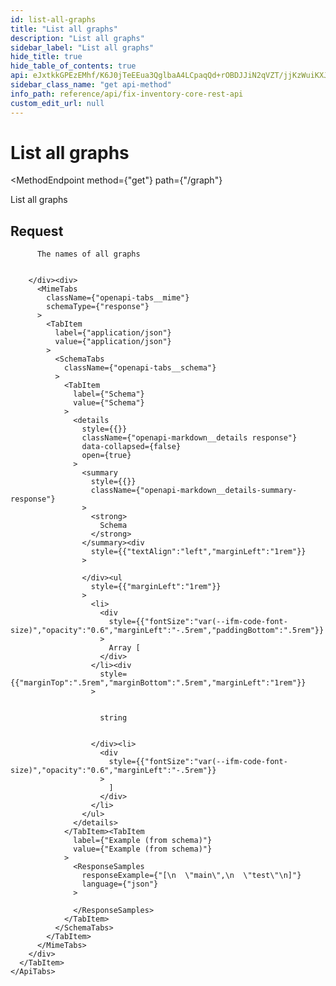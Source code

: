 ```yaml
---
id: list-all-graphs
title: "List all graphs"
description: "List all graphs"
sidebar_label: "List all graphs"
hide_title: true
hide_table_of_contents: true
api: eJxtkkGPEzEMhf/K6J0jTeEEua3QglbaA4LCpaqQd+rOBDJJiN2qVZT/jjKzWuiKXJLYsuP3vRQojQK7w5gpTT9mCjTyzEGxN8gsKQZhgS14u9m07cAyZJfUxQCL7cRdoJmli8eOvO+WNgKDIQZtbWwBpeTdQK2k/ymtrkCGiWdqJ70mhgXlTFcYOOVZ/omLZhdGVAO+0Jw8t2FncgEGyqLY17bMq8EenejtQDPrFA+wGFlhkEgnWPRLHgbC+cy5oSg4ZQ+LSTWJ7fsyRdFqS4pZKwzOlB09+ZVKy61YjnTyCgsfB/JLuBq0mtv0u/ebDWqtewMXjnFR6rTJwkd36R7CmYPGfO0+xMzdl/uv2+7u80N7lrOs2r6/WVuLzrTAbA78V/MNkxekyhftk28Mq1nFlmcez/+gmb8q26GUJxL+ln2tLfz7xPkKu9v/BdFu1WBiOnBeAP7iKyzuhoGTLsT8afH49UdoFF58+XS/Ra1/AN+Q34s=
sidebar_class_name: "get api-method"
info_path: reference/api/fix-inventory-core-rest-api
custom_edit_url: null
---
```



<h1
  className={"openapi__heading"}
>
  List all graphs
</h1>

<MethodEndpoint
  method={"get"}
  path={"/graph"}
>
  
</MethodEndpoint>

List all graphs

## Request

<div>
  <div>
    <ApiTabs
      label={undefined}
      id={undefined}
    >
      <TabItem
        label={"200"}
        value={"200"}
      >
        <div>
          
          
          The names of all graphs
          
          
        </div><div>
          <MimeTabs
            className={"openapi-tabs__mime"}
            schemaType={"response"}
          >
            <TabItem
              label={"application/json"}
              value={"application/json"}
            >
              <SchemaTabs
                className={"openapi-tabs__schema"}
              >
                <TabItem
                  label={"Schema"}
                  value={"Schema"}
                >
                  <details
                    style={{}}
                    className={"openapi-markdown__details response"}
                    data-collapsed={false}
                    open={true}
                  >
                    <summary
                      style={{}}
                      className={"openapi-markdown__details-summary-response"}
                    >
                      <strong>
                        Schema
                      </strong>
                    </summary><div
                      style={{"textAlign":"left","marginLeft":"1rem"}}
                    >
                      
                    </div><ul
                      style={{"marginLeft":"1rem"}}
                    >
                      <li>
                        <div
                          style={{"fontSize":"var(--ifm-code-font-size)","opacity":"0.6","marginLeft":"-.5rem","paddingBottom":".5rem"}}
                        >
                          Array [
                        </div>
                      </li><div
                        style={{"marginTop":".5rem","marginBottom":".5rem","marginLeft":"1rem"}}
                      >
                        
                        
                        string
                        
                        
                      </div><li>
                        <div
                          style={{"fontSize":"var(--ifm-code-font-size)","opacity":"0.6","marginLeft":"-.5rem"}}
                        >
                          ]
                        </div>
                      </li>
                    </ul>
                  </details>
                </TabItem><TabItem
                  label={"Example (from schema)"}
                  value={"Example (from schema)"}
                >
                  <ResponseSamples
                    responseExample={"[\n  \"main\",\n  \"test\"\n]"}
                    language={"json"}
                  >
                    
                  </ResponseSamples>
                </TabItem>
              </SchemaTabs>
            </TabItem>
          </MimeTabs>
        </div>
      </TabItem>
    </ApiTabs>
  </div>
</div>
